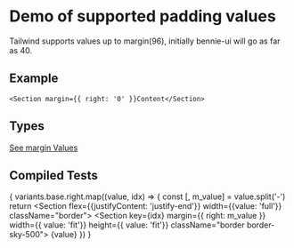 
# Demo of supported padding values
Tailwind supports values up to margin(96), initially bennie-ui will go as far as 40.

## Example
```
<Section margin={{ right: '0' }}Content</Section>
```
## Types
[See margin Values](https://github.com/bolanosdev/bennie-ui/blob/main/libraries/types/spacing/margin.types.ts)

## Compiled Tests
{
  variants.base.right.map((value, idx) => {
    const [, m_value] = value.split('-')
    return <Unstyled key={idx}>
      <Section flex={{justifyContent: 'justify-end'}} width={{value: 'full'}} className="border">
        <Section key={idx} 
          margin={{ right: m_value }} 
          width={{ value: 'fit'}}
          height={{ value: 'fit'}}
          className="border border-sky-500">
            {value}
        </Section>
      </Section>
    </Unstyled>
  })
}


